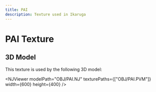 ```yaml
---
title: PAI
description: Texture used in Ikaruga
---
```



# PAI Texture

<PVMViewer
  client:load
  filePath="OBJ/PAI.PVM"
/>


## 3D Model

This texture is used by the following 3D model:

<NJViewer 
  modelPath="OBJ/PAI.NJ" 
  texturePaths={["OBJ/PAI.PVM"]}
  width={600}
  height={400}
/>

